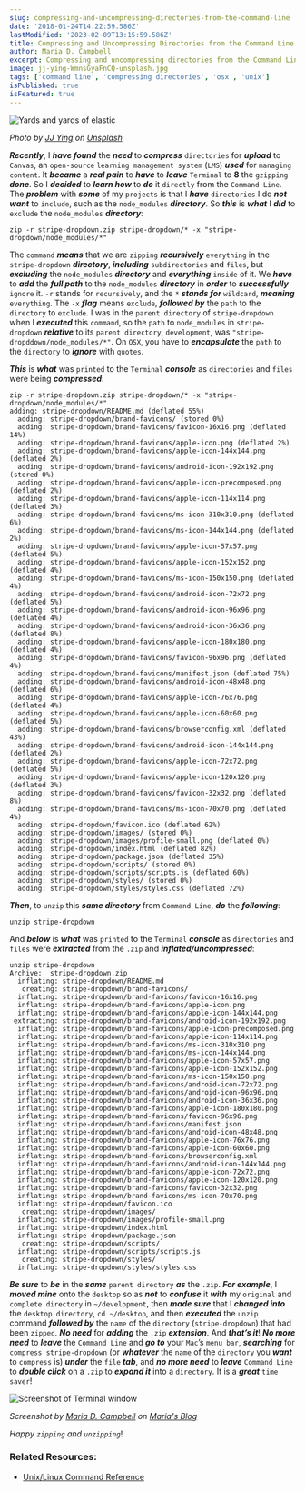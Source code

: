 ```yaml
---
slug: compressing-and-uncompressing-directories-from-the-command-line
date: '2018-01-24T14:22:59.586Z'
lastModified: '2023-02-09T13:15:59.586Z'
title: Compressing and Uncompressing Directories from the Command Line
author: Maria D. Campbell
excerpt: Compressing and uncompressing directories from the Command Line.
image: jj-ying-WmnsGyaFnCQ-unsplash.jpg
tags: ['command line', 'compressing directories', 'osx', 'unix']
isPublished: true
isFeatured: true
---
```


![Yards and yards of elastic](jj-ying-WmnsGyaFnCQ-unsplash.jpg)

*Photo by [JJ Ying](https://unsplash.com/@jjying) on [Unsplash](https://unsplash.com/photos/WmnsGyaFnCQ)*

***Recently***, I ***have found*** the ***need*** to **_compress_** `directories` for **_upload_** to `Canvas`, an `open-source` `learning management system` (`LMS`) ***used*** for `managing content`. It ***became*** a ***real pain*** to ***have*** to ***leave*** `Terminal` to **8** the `gzipping` ***done***. So I ***decided*** to ***learn how*** to ***do*** it `directly` from the `Command Line`. The ***problem*** with ***some*** of my `projects` is that I ***have*** `directories` I do ***not want*** to `include`, such as
the `node_modules` ***directory***. So ***this*** is ***what*** I ***did*** to `exclude` the `node_modules` ***directory***:

```shell
zip -r stripe-dropdown.zip stripe-dropdown/* -x "stripe-dropdown/node_modules/*"
```

The `command` **_means_** that we are `zipping` ***recursively***
`everything` in the `stripe-dropdown` ***directory***, **_including_**
`subdirectories` and `files`, but **_excluding_** the `node_modules`
***directory*** and **_everything_** `inside` of it. We ***have*** to ***add*** the
**_full path_** to the `node_modules` ***directory*** in ***order*** to
**_successfully_** `ignore` it. `-r` stands for `recursively`, and the `*`
***stands for*** `wildcard`, ***meaning*** `everything`. The `-x` ***flag*** means
`exclude`, ***followed by*** the `path` to the `directory` to `exclude`. I was
in the `parent directory` of `stripe-dropdown` when I ***executed*** this `command`, so the `path` to `node_modules` in `stripe-dropdown` ***relative*** to its `parent directory`, `development`, was `"stripe-dropddown/node_modules/*"`. On `OSX`, you have to ***encapsulate*** the `path` to the `directory` to **_ignore_** with
`quotes`.

***This*** is ***what*** was `printed` to the `Terminal` ***console*** as `directories` and `files` were being ***compressed***:

```shell
zip -r stripe-dropdown.zip stripe-dropdown/* -x "stripe-dropdown/node_modules/*"
adding: stripe-dropdown/README.md (deflated 55%)
  adding: stripe-dropdown/brand-favicons/ (stored 0%)
  adding: stripe-dropdown/brand-favicons/favicon-16x16.png (deflated 14%)
  adding: stripe-dropdown/brand-favicons/apple-icon.png (deflated 2%)
  adding: stripe-dropdown/brand-favicons/apple-icon-144x144.png (deflated 2%)
  adding: stripe-dropdown/brand-favicons/android-icon-192x192.png (stored 0%)
  adding: stripe-dropdown/brand-favicons/apple-icon-precomposed.png (deflated 2%)
  adding: stripe-dropdown/brand-favicons/apple-icon-114x114.png (deflated 3%)
  adding: stripe-dropdown/brand-favicons/ms-icon-310x310.png (deflated 6%)
  adding: stripe-dropdown/brand-favicons/ms-icon-144x144.png (deflated 2%)
  adding: stripe-dropdown/brand-favicons/apple-icon-57x57.png (deflated 5%)
  adding: stripe-dropdown/brand-favicons/apple-icon-152x152.png (deflated 4%)
  adding: stripe-dropdown/brand-favicons/ms-icon-150x150.png (deflated 4%)
  adding: stripe-dropdown/brand-favicons/android-icon-72x72.png (deflated 5%)
  adding: stripe-dropdown/brand-favicons/android-icon-96x96.png (deflated 4%)
  adding: stripe-dropdown/brand-favicons/android-icon-36x36.png (deflated 8%)
  adding: stripe-dropdown/brand-favicons/apple-icon-180x180.png (deflated 4%)
  adding: stripe-dropdown/brand-favicons/favicon-96x96.png (deflated 4%)
  adding: stripe-dropdown/brand-favicons/manifest.json (deflated 75%)
  adding: stripe-dropdown/brand-favicons/android-icon-48x48.png (deflated 6%)
  adding: stripe-dropdown/brand-favicons/apple-icon-76x76.png (deflated 4%)
  adding: stripe-dropdown/brand-favicons/apple-icon-60x60.png (deflated 5%)
  adding: stripe-dropdown/brand-favicons/browserconfig.xml (deflated 43%)
  adding: stripe-dropdown/brand-favicons/android-icon-144x144.png (deflated 2%)
  adding: stripe-dropdown/brand-favicons/apple-icon-72x72.png (deflated 5%)
  adding: stripe-dropdown/brand-favicons/apple-icon-120x120.png (deflated 3%)
  adding: stripe-dropdown/brand-favicons/favicon-32x32.png (deflated 8%)
  adding: stripe-dropdown/brand-favicons/ms-icon-70x70.png (deflated 4%)
  adding: stripe-dropdown/favicon.ico (deflated 62%)
  adding: stripe-dropdown/images/ (stored 0%)
  adding: stripe-dropdown/images/profile-small.png (deflated 0%)
  adding: stripe-dropdown/index.html (deflated 82%)
  adding: stripe-dropdown/package.json (deflated 35%)
  adding: stripe-dropdown/scripts/ (stored 0%)
  adding: stripe-dropdown/scripts/scripts.js (deflated 60%)
  adding: stripe-dropdown/styles/ (stored 0%)
  adding: stripe-dropdown/styles/styles.css (deflated 72%)
```

***Then***, to `unzip` this ***same directory*** from `Command Line`, ***do*** the
***following***:

```shell
unzip stripe-dropdown
```

And ***below*** is ***what*** was `printed` to the `Terminal` ***console*** as
`directories` and `files` were ***extracted*** from the `.zip` and
***inflated/uncompressed***:

```shell
unzip stripe-dropdown
Archive:  stripe-dropdown.zip
  inflating: stripe-dropdown/README.md
   creating: stripe-dropdown/brand-favicons/
  inflating: stripe-dropdown/brand-favicons/favicon-16x16.png
  inflating: stripe-dropdown/brand-favicons/apple-icon.png
  inflating: stripe-dropdown/brand-favicons/apple-icon-144x144.png
 extracting: stripe-dropdown/brand-favicons/android-icon-192x192.png
  inflating: stripe-dropdown/brand-favicons/apple-icon-precomposed.png
  inflating: stripe-dropdown/brand-favicons/apple-icon-114x114.png
  inflating: stripe-dropdown/brand-favicons/ms-icon-310x310.png
  inflating: stripe-dropdown/brand-favicons/ms-icon-144x144.png
  inflating: stripe-dropdown/brand-favicons/apple-icon-57x57.png
  inflating: stripe-dropdown/brand-favicons/apple-icon-152x152.png
  inflating: stripe-dropdown/brand-favicons/ms-icon-150x150.png
  inflating: stripe-dropdown/brand-favicons/android-icon-72x72.png
  inflating: stripe-dropdown/brand-favicons/android-icon-96x96.png
  inflating: stripe-dropdown/brand-favicons/android-icon-36x36.png
  inflating: stripe-dropdown/brand-favicons/apple-icon-180x180.png
  inflating: stripe-dropdown/brand-favicons/favicon-96x96.png
  inflating: stripe-dropdown/brand-favicons/manifest.json
  inflating: stripe-dropdown/brand-favicons/android-icon-48x48.png
  inflating: stripe-dropdown/brand-favicons/apple-icon-76x76.png
  inflating: stripe-dropdown/brand-favicons/apple-icon-60x60.png
  inflating: stripe-dropdown/brand-favicons/browserconfig.xml
  inflating: stripe-dropdown/brand-favicons/android-icon-144x144.png
  inflating: stripe-dropdown/brand-favicons/apple-icon-72x72.png
  inflating: stripe-dropdown/brand-favicons/apple-icon-120x120.png
  inflating: stripe-dropdown/brand-favicons/favicon-32x32.png
  inflating: stripe-dropdown/brand-favicons/ms-icon-70x70.png
  inflating: stripe-dropdown/favicon.ico
   creating: stripe-dropdown/images/
  inflating: stripe-dropdown/images/profile-small.png
  inflating: stripe-dropdown/index.html
  inflating: stripe-dropdown/package.json
   creating: stripe-dropdown/scripts/
  inflating: stripe-dropdown/scripts/scripts.js
   creating: stripe-dropdown/styles/
  inflating: stripe-dropdown/styles/styles.css
```

***Be sure*** to ***be*** in the ***same*** `parent directory` ***as*** the `.zip`. ***For example***, I ***moved mine*** onto the `desktop` so as ***not*** to ***confuse*** it ***with*** my `original` and `complete directory` in `~/development`, then ***made sure*** that I ***changed into*** the `desktop directory`, `cd ~/desktop`, and then ***executed*** the `unzip` command ***followed by*** the `name` of the `directory` (`stripe-dropdown`) that had been `zipped`. ***No need*** for ***adding*** the `.zip` ***extension***. And ***that’s it***! ***No more need*** to ***leave*** the `Command Line` and ***go to*** your `Mac`’s `menu bar`, **_searching_** for
`compress stripe-dropdown` (or ***whatever*** the `name` of the `directory` you ***want*** to
`compress` is) **_under_** the `file` ***tab***, and **_no more need_** to ***leave***
`Command Line` to ***double click*** on a `.zip` to **_expand it_** into a
`directory`. It is a ***great*** `time saver`!

![Screenshot of Terminal window](terminal.png)

*Screenshot by [Maria D. Campbell](https://www.interglobalmedianetwork.com/about) on [Maria's Blog](/images/posts/compressing-and-uncompressing-directories-from-the-command-line/terminal.png)*

*Happy `zipping` and `unzipping`*!

### Related Resources:

-   [Unix/Linux Command Reference](https://files.fosswire.com/2007/08/fwunixref.pdf)
